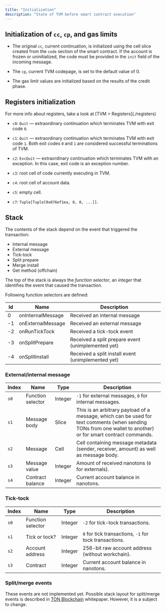 ```yaml
---
title: "Initialization"
description: "State of TVM before smart contract execution"
---
```



## Initialization of `cc`, `cp`, and gas limits

- The original `cc`, current continuation, is initialized using the cell slice created from the `code` section of the smart contract. If the account is frozen or uninitialized, the code must be provided in the `init` field of the incoming message.

- The `cp`, current TVM codepage, is set to the default value of 0.

- The gas limit values are initialized based on the results of the credit phase.

## Registers initialization

<Aside type="tip">For more info about registers, take a look at [TVM > Registers](./registers)</Aside>

- `c0`: `Quit` — extraordinary continuation which terminates TVM with exit code `0`.

- `c1`: `Quit` — extraordinary continuation which terminates TVM with exit code `1`. Both exit codes `0` and `1` are considered successful terminations of TVM.

- `c2`: `ExcQuit` — extraordinary continuation which terminates TVM with an exception. In this case, exit code is an exception number.

- `c3`: root cell of code currently executing in TVM.

- `c4`: root cell of account data.

- `c5`: empty cell.

- `c7`: `Tuple[Tuple[0x076ef1ea, 0, 0, ...]]`.

## Stack

The contents of the stack depend on the event that triggered the transaction:

- Internal message
- External message
- Tick-tock
- Split prepare
- Merge install
- Get method (offchain)

The top of the stack is always the _function selector_, an _integer_ that identifies the event that caused the transaction.

Following function selectors are defined:

| Id | Name              | Description                                        |
| -- | ----------------- | -------------------------------------------------- |
| 0  | onInternalMessage | Received an internal message                       |
| -1 | onExternalMessage | Received an external message                       |
| -2 | onRunTickTock     | Received a tick-tock event                         |
| -3 | onSplitPrepare    | Received a split prepare event (unimplemented yet) |
| -4 | onSplitInstall    | Received a split install event (unimplemented yet) |

### External/internal message

| Index | Name              | Type    | Description                                                                                                                                                   |
| ----- | ----------------- | ------- | ------------------------------------------------------------------------------------------------------------------------------------------------------------- |
| `s0`    | Function selector | Integer | `-1` for external messages, `0` for internal messages.                                                                                                        |
| `s1`    | Message body      | Slice   | This is an arbitrary payload of a message, which can be used for text comments (when sending TONs from one wallet to another) or for smart contract commands. |
| `s2`    | Message           | Cell    | Cell containing message metadata (sender, receiver, amount) as well as message body.                                                                          |
| `s3`    | Message value     | Integer | Amount of received nanotons (`0` for externals).                                                                                                              |
| `s4`    | Contract balance  | Integer | Current account balance in nanotons.                                                                                                                          |

### Tick‑tock

| Index | Name              | Type    | Description                                            |
| ----- | ----------------- | ------- | ------------------------------------------------------ |
| `s0`    | Function selector | Integer | `-2` for tick-tock transactions.                       |
| `s1`    | Tick or tock?     | Integer | `0` for tick transactions, `-1` for tock transactions. |
| `s2`    | Account address   | Integer | 256-bit raw account address (without workchain).       |
| `s3`    | Contract          | Integer | Current account balance in nanotons.                   |

### Split/merge events

These events are not implemented yet. Possible stack layout for split/merge events is described in [TON Blockchain](/ton/whitepapers/tblkch#4-4-8-processing-split-prepare-transactions) whitepaper. However, it is a subject to change.
